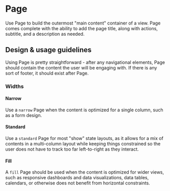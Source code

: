 
# Page

<Meta title="Components/Layouts and Structure/Page" component={Page} />

Use Page to build the outermost "main content" container of a view. Page comes
complete with the ability to add the page title, along with actions, subtitle,
and a description as needed.

## Design & usage guidelines

Using Page is pretty straightforward - after any navigational elements, Page
should contain the content the user will be engaging with. If there is any sort
of footer, it should exist after Page.

### Widths

#### Narrow

Use a `narrow` Page when the content is optimized for a single column, such as a
form design.

#### Standard

Use a `standard` Page for most "show" state layouts, as it allows for a mix of
contents in a multi-column layout while keeping things constrained so the user
does not have to track too far left-to-right as they interact.

#### Fill

A `fill` Page should be used when the content is optimized for wider views, such
as responsive dashboards and data visualizations, data tables, calendars, or
otherwise does not benefit from horizontal constraints.
